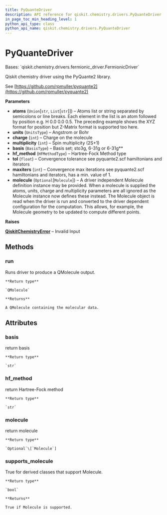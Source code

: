 ```yaml
---
title: PyQuanteDriver
description: API reference for qiskit.chemistry.drivers.PyQuanteDriver
in_page_toc_min_heading_level: 1
python_api_type: class
python_api_name: qiskit.chemistry.drivers.PyQuanteDriver
---
```


# PyQuanteDriver

<Class id="qiskit.chemistry.drivers.PyQuanteDriver" isDedicatedPage={true} github="https://github.com/qiskit-community/qiskit-aqua/tree/stable/0.9/qiskit/chemistry/drivers/pyquanted/pyquantedriver.py" signature="PyQuanteDriver(atoms='H 0.0 0.0 0.0; H 0.0 0.0 0.735', units=<UnitsType.ANGSTROM: 'Angstrom'>, charge=0, multiplicity=1, basis=<BasisType.BSTO3G: 'sto3g'>, hf_method=<HFMethodType.RHF: 'rhf'>, tol=1e-08, maxiters=100, molecule=None)">
  Bases: `qiskit.chemistry.drivers.fermionic_driver.FermionicDriver`

  Qiskit chemistry driver using the PyQuante2 library.

  See [https://github.com/rpmuller/pyquante2](https://github.com/rpmuller/pyquante2)

  **Parameters**

  *   **atoms** (`Union`\[`str`, `List`\[`str`]]) – Atoms list or string separated by semicolons or line breaks. Each element in the list is an atom followed by position e.g. H 0.0 0.0 0.5. The preceding example shows the XYZ format for position but Z-Matrix format is supported too here.
  *   **units** (`UnitsType`) – Angstrom or Bohr
  *   **charge** (`int`) – Charge on the molecule
  *   **multiplicity** (`int`) – Spin multiplicity (2S+1)
  *   **basis** (`BasisType`) – Basis set; sto3g, 6-31g or 6-31g\*\*
  *   **hf\_method** (`HFMethodType`) – Hartree-Fock Method type
  *   **tol** (`float`) – Convergence tolerance see pyquante2.scf hamiltonians and iterators
  *   **maxiters** (`int`) – Convergence max iterations see pyquante2.scf hamiltonians and iterators, has a min. value of 1.
  *   **molecule** (`Optional`\[`Molecule`]) – A driver independent Molecule definition instance may be provided. When a molecule is supplied the atoms, units, charge and multiplicity parameters are all ignored as the Molecule instance now defines these instead. The Molecule object is read when the driver is run and converted to the driver dependent configuration for the computation. This allows, for example, the Molecule geometry to be updated to compute different points.

  **Raises**

  [**QiskitChemistryError**](qiskit.chemistry.QiskitChemistryError "qiskit.chemistry.QiskitChemistryError") – Invalid Input

  ## Methods

  ### run

  <Function id="qiskit.chemistry.drivers.PyQuanteDriver.run" signature="PyQuanteDriver.run()">
    Runs driver to produce a QMolecule output.

    **Return type**

    `QMolecule`

    **Returns**

    A QMolecule containing the molecular data.
  </Function>

  ## Attributes

  ### basis

  <Attribute id="qiskit.chemistry.drivers.PyQuanteDriver.basis">
    return basis

    **Return type**

    `str`
  </Attribute>

  ### hf\_method

  <Attribute id="qiskit.chemistry.drivers.PyQuanteDriver.hf_method">
    return Hartree-Fock method

    **Return type**

    `str`
  </Attribute>

  ### molecule

  <Attribute id="qiskit.chemistry.drivers.PyQuanteDriver.molecule">
    return molecule

    **Return type**

    `Optional`\[`Molecule`]
  </Attribute>

  ### supports\_molecule

  <Attribute id="qiskit.chemistry.drivers.PyQuanteDriver.supports_molecule">
    True for derived classes that support Molecule.

    **Return type**

    `bool`

    **Returns**

    True if Molecule is supported.
  </Attribute>
</Class>

